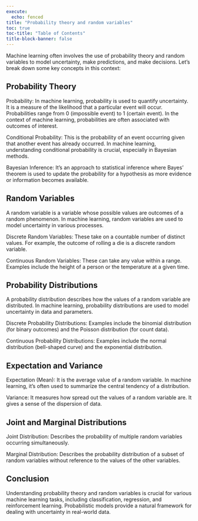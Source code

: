 ```yaml
---
execute:
  echo: fenced
title: "Probability theory and random variables"
toc: true
toc-title: "Table of Contents"
title-block-banner: false
---
```



Machine learning often involves the use of probability theory and random variables to model uncertainty, make predictions, and make decisions. Let's break down some key concepts in this context:

## Probability Theory

Probability: In machine learning, probability is used to quantify uncertainty. It is a measure of the likelihood that a particular event will occur. Probabilities range from 0 (impossible event) to 1 (certain event). In the context of machine learning, probabilities are often associated with outcomes of interest.

Conditional Probability: This is the probability of an event occurring given that another event has already occurred. In machine learning, understanding conditional probability is crucial, especially in Bayesian methods.

Bayesian Inference: It's an approach to statistical inference where Bayes' theorem is used to update the probability for a hypothesis as more evidence or information becomes available.

## Random Variables

A random variable is a variable whose possible values are outcomes of a random phenomenon. In machine learning, random variables are used to model uncertainty in various processes.

Discrete Random Variables: These take on a countable number of distinct values. For example, the outcome of rolling a die is a discrete random variable.

Continuous Random Variables: These can take any value within a range. Examples include the height of a person or the temperature at a given time.

## Probability Distributions

A probability distribution describes how the values of a random variable are distributed. In machine learning, probability distributions are used to model uncertainty in data and parameters.

Discrete Probability Distributions: Examples include the binomial distribution (for binary outcomes) and the Poisson distribution (for count data).

Continuous Probability Distributions: Examples include the normal distribution (bell-shaped curve) and the exponential distribution.

## Expectation and Variance

Expectation (Mean): It is the average value of a random variable. In machine learning, it's often used to summarize the central tendency of a distribution.

Variance: It measures how spread out the values of a random variable are. It gives a sense of the dispersion of data.

## Joint and Marginal Distributions

Joint Distribution: Describes the probability of multiple random variables occurring simultaneously.

Marginal Distribution: Describes the probability distribution of a subset of random variables without reference to the values of the other variables.

## Conclusion
Understanding probability theory and random variables is crucial for various machine learning tasks, including classification, regression, and reinforcement learning. Probabilistic models provide a natural framework for dealing with uncertainty in real-world data.


